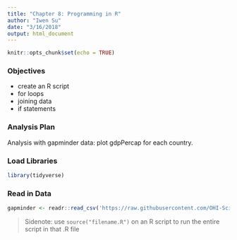 ```yaml
---
title: "Chapter 8: Programming in R"
author: "Iwen Su"
date: "3/16/2018"
output: html_document
---
```


```r
knitr::opts_chunk$set(echo = TRUE)
```

### Objectives 

* create an R script
* for loops
* joining data
* if statements

### Analysis Plan
Analysis with gapminder data: plot gdpPercap for each country.

### Load Libraries

```r

library(tidyverse)

```

### Read in Data

```r

gapminder <- readr::read_csv('https://raw.githubusercontent.com/OHI-Science/data-science-training/master/data/gapminder.csv')

```

>Sidenote: use `source("filename.R")` on an R script to run the entire script in that .R file


